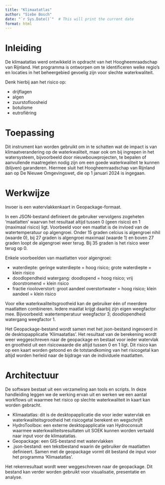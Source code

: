 ```yaml
---
title: "Klimaatatlas"
author: "Siebe Bosch"
date: "`r Sys.Date()`"  # This will print the current date
format: html
---
```


# Inleiding

De klimaatatlas werd ontwikkeld in opdracht van het Hoogheemraadschap van Rijnland. 
Het programma is ontworpen om te identificeren welke regio's en locaties in het beheergebied gevoelig zijn voor slechte waterkwaliteit. 

Denk hierbij aan het risico op: 

* drijflagen
* algen
* zuurstofloosheid
* botulisme
* eutrofiëring

# Toepassing
Dit instrument kan worden gebruikt om in te schatten wat de impact is van klimaatverandering op de waterkwaliteit, maar ook om bij ingrepen in het watersysteem, bijvoorbeeld door nieuwbouwprojecten, te bepalen of aanvullende maatregelen nodig zijn om een goede waterkwaliteit te kunnen (blijven) garanderen. 
Hiermee sluit het Hoogheemraadschap van Rijnland aan op De Nieuwe Omgevingswet, die op 1 januari 2024 is ingegaan.

# Werkwijze
Invoer is een watervlakkenkaart in Geopackage-formaat.

In een JSON-bestand definieert de gebruiker vervolgens zogeheten 'maatlatten' waarvan het resultaat altijd tussen 0 (geen risico) en 1 (maximaal risico) ligt. Voorbeeld voor een maatlat is de invloed van de watertemperatuur op algengroei. Onder 15 graden celcius is algengroei nihil (waarde 0), bij 27 graden is algengroei maximaal (waarde 1) en boven 27 graden loopt de algengroei weer terug. Bij 35 graden is het risico weer terug op 0.

Enkele voorbeelden van maatlatten voor algengroei:

* waterdiepte: geringe waterdiepte = hoog risico; grote waterdiepte = klein risico
* doodlopendheid watergang: doodlopend = hoog risico; vrij doorstromend = klein risico
* fractie riooloverstort: groot aandeel overstortwater = hoog risico; klein aandeel = klein risico

Voor elke waterkwaliteitsgrootheid kan de gebruiker één of meerdere maatlatten combineren. Iedere maatlat krijgt daarbij zijn eigen weegfactor mee. Bijvoorbeeld: watertemperatuur weegfactor 3; doodlopendheid watergang weegfactor 1.

Het Geopackage-bestand wordt samen met het json-bestand ingevoerd in de desktopapplicatie 'Klimaatatlas'. Het resultaat van de berekening wordt weer weggeschreven naar de geopackage en bestaat voor ieder watervlak en grootheid uit een risicowaarde die altijd tussen 0 en 1 ligt. Dit risico kan op een kaart worden getoond en de totstandkoming van het risicogetal kan altijd worden herleid naar de bijdrage van de individuele maatlatten.


# Architectuur
De software bestaat uit een verzameling aan tools en scripts. 
In deze handleiding leggen we de werking ervan uit en werken we een aantal workflows uit waarmee het risico op slechte waterkwaliteit in kaart kan worden gebracht.

* Klimaatatlas: dit is de desktopapplicatie die voor ieder watervlak en waterkwaliteitsgrootheid het risicogetal berekent en wegschrijft
* HydroToolbox: een externe desktopapplicatie van Hydroconsult waarmee waterkwaliteitsresultaten uit SOEK kunnen worden vertaald naar input voor de klimaatatlas.
* Geopackage: een GIS-bestand met watervlakken
* .json-bestand: een tekstbestand waarin de gebruiker de maatlatten definieert. Samen met de geopackage vormt dit bestand de input voor het programma 'Klimaatatlas'.

Het rekenresultaat wordt weer weggeschreven naar de geopackage. Dit bestand kan verder worden gebruikt voor visualisatie, presentatie en analyse.

